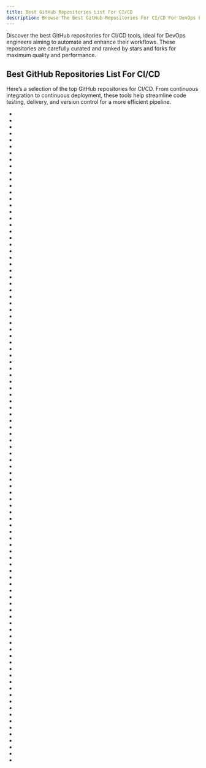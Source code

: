 ```yaml
---
title: Best GitHub Repositories List For CI/CD
description: Browse The Best GitHub Repositories For CI/CD For DevOps Engineers. Our Repositories List Are Curated Then Ranked By Stars And Forks.
---
```


Discover the best GitHub repositories for CI/CD tools, ideal for DevOps engineers aiming to automate and enhance their workflows. These repositories are carefully curated and ranked by stars and forks for maximum quality and performance.

## Best GitHub Repositories List For CI/CD

Here’s a selection of the top GitHub repositories for CI/CD. From continuous integration to continuous deployment, these tools help streamline code testing, delivery, and version control for a more efficient pipeline.

- <Badge owner="sickcodes" repoName="Docker-OSX" stars="https://img.shields.io/github/stars/sickcodes/Docker-OSX?style=flat&logoSize=auto" forks="https://img.shields.io/github/forks/sickcodes/Docker-OSX?style=flat&logoSize=auto"/>
- <Badge owner="go-gitea" repoName="gitea" stars="https://img.shields.io/github/stars/go-gitea/gitea?style=flat&logoSize=auto" forks="https://img.shields.io/github/forks/go-gitea/gitea?style=flat&logoSize=auto"/>
- <Badge owner="harness" repoName="harness" stars="https://img.shields.io/github/stars/harness/harness?style=flat&logoSize=auto" forks="https://img.shields.io/github/forks/harness/harness?style=flat&logoSize=auto"/>
- <Badge owner="argoproj" repoName="argo-cd" stars="https://img.shields.io/github/stars/argoproj/argo-cd?style=flat&logoSize=auto" forks="https://img.shields.io/github/forks/argoproj/argo-cd?style=flat&logoSize=auto"/>
- <Badge owner="theonedev" repoName="onedev" stars="https://img.shields.io/github/stars/theonedev/onedev?style=flat&logoSize=auto" forks="https://img.shields.io/github/forks/theonedev/onedev?style=flat&logoSize=auto"/>
- <Badge owner="dagger" repoName="dagger" stars="https://img.shields.io/github/stars/dagger/dagger?style=flat&logoSize=auto" forks="https://img.shields.io/github/forks/dagger/dagger?style=flat&logoSize=auto"/>
- <Badge owner="earthly" repoName="earthly" stars="https://img.shields.io/github/stars/earthly/earthly?style=flat&logoSize=auto" forks="https://img.shields.io/github/forks/earthly/earthly?style=flat&logoSize=auto"/>
- <Badge owner="kubescape" repoName="kubescape" stars="https://img.shields.io/github/stars/kubescape/kubescape?style=flat&logoSize=auto" forks="https://img.shields.io/github/forks/kubescape/kubescape?style=flat&logoSize=auto"/>
- <Badge owner="openshift" repoName="origin" stars="https://img.shields.io/github/stars/openshift/origin?style=flat&logoSize=auto" forks="https://img.shields.io/github/forks/openshift/origin?style=flat&logoSize=auto"/>
- <Badge owner="Tikam02" repoName="DevOps-Guide" stars="https://img.shields.io/github/stars/Tikam02/DevOps-Guide?style=flat&logoSize=auto" forks="https://img.shields.io/github/forks/Tikam02/DevOps-Guide?style=flat&logoSize=auto"/>
- <Badge owner="concourse" repoName="concourse" stars="https://img.shields.io/github/stars/concourse/concourse?style=flat&logoSize=auto" forks="https://img.shields.io/github/forks/concourse/concourse?style=flat&logoSize=auto"/>
- <Badge owner="gocd" repoName="gocd" stars="https://img.shields.io/github/stars/gocd/gocd?style=flat&logoSize=auto" forks="https://img.shields.io/github/forks/gocd/gocd?style=flat&logoSize=auto"/>
- <Badge owner="sottlmarek" repoName="DevSecOps" stars="https://img.shields.io/github/stars/sottlmarek/DevSecOps?style=flat&logoSize=auto" forks="https://img.shields.io/github/forks/sottlmarek/DevSecOps?style=flat&logoSize=auto"/>
- <Badge owner="allegroai" repoName="clearml" stars="https://img.shields.io/github/stars/allegroai/clearml?style=flat&logoSize=auto" forks="https://img.shields.io/github/forks/allegroai/clearml?style=flat&logoSize=auto"/>
- <Badge owner="HariSekhon" repoName="DevOps-Bash-tools" stars="https://img.shields.io/github/stars/HariSekhon/DevOps-Bash-tools?style=flat&logoSize=auto" forks="https://img.shields.io/github/forks/HariSekhon/DevOps-Bash-tools?style=flat&logoSize=auto"/>
- <Badge owner="jenkins-x" repoName="jx" stars="https://img.shields.io/github/stars/jenkins-x/jx?style=flat&logoSize=auto" forks="https://img.shields.io/github/forks/jenkins-x/jx?style=flat&logoSize=auto"/>
- <Badge owner="promptfoo" repoName="promptfoo" stars="https://img.shields.io/github/stars/promptfoo/promptfoo?style=flat&logoSize=auto" forks="https://img.shields.io/github/forks/promptfoo/promptfoo?style=flat&logoSize=auto"/>
- <Badge owner="zlt2000" repoName="microservices-platform" stars="https://img.shields.io/github/stars/zlt2000/microservices-platform?style=flat&logoSize=auto" forks="https://img.shields.io/github/forks/zlt2000/microservices-platform?style=flat&logoSize=auto"/>
- <Badge owner="werf" repoName="werf" stars="https://img.shields.io/github/stars/werf/werf?style=flat&logoSize=auto" forks="https://img.shields.io/github/forks/werf/werf?style=flat&logoSize=auto"/>
- <Badge owner="woodpecker-ci" repoName="woodpecker" stars="https://img.shields.io/github/stars/woodpecker-ci/woodpecker?style=flat&logoSize=auto" forks="https://img.shields.io/github/forks/woodpecker-ci/woodpecker?style=flat&logoSize=auto"/>
- <Badge owner="iterative" repoName="cml" stars="https://img.shields.io/github/stars/iterative/cml?style=flat&logoSize=auto" forks="https://img.shields.io/github/forks/iterative/cml?style=flat&logoSize=auto"/>
- <Badge owner="hasura" repoName="gitkube" stars="https://img.shields.io/github/stars/hasura/gitkube?style=flat&logoSize=auto" forks="https://img.shields.io/github/forks/hasura/gitkube?style=flat&logoSize=auto"/>
- <Badge owner="welliamcao" repoName="OpsManage" stars="https://img.shields.io/github/stars/welliamcao/OpsManage?style=flat&logoSize=auto" forks="https://img.shields.io/github/forks/welliamcao/OpsManage?style=flat&logoSize=auto"/>
- <Badge owner="moonrepo" repoName="moon" stars="https://img.shields.io/github/stars/moonrepo/moon?style=flat&logoSize=auto" forks="https://img.shields.io/github/forks/moonrepo/moon?style=flat&logoSize=auto"/>
- <Badge owner="jenkinsci" repoName="blueocean-plugin" stars="https://img.shields.io/github/stars/jenkinsci/blueocean-plugin?style=flat&logoSize=auto" forks="https://img.shields.io/github/forks/jenkinsci/blueocean-plugin?style=flat&logoSize=auto"/>
- <Badge owner="Pradumnasaraf" repoName="DevOps" stars="https://img.shields.io/github/stars/Pradumnasaraf/DevOps?style=flat&logoSize=auto" forks="https://img.shields.io/github/forks/Pradumnasaraf/DevOps?style=flat&logoSize=auto"/>
- <Badge owner="erda-project" repoName="erda" stars="https://img.shields.io/github/stars/erda-project/erda?style=flat&logoSize=auto" forks="https://img.shields.io/github/forks/erda-project/erda?style=flat&logoSize=auto"/>
- <Badge owner="kubero-dev" repoName="kubero" stars="https://img.shields.io/github/stars/kubero-dev/kubero?style=flat&logoSize=auto" forks="https://img.shields.io/github/forks/kubero-dev/kubero?style=flat&logoSize=auto"/>
- <Badge owner="flipkart-incubator" repoName="Astra" stars="https://img.shields.io/github/stars/flipkart-incubator/Astra?style=flat&logoSize=auto" forks="https://img.shields.io/github/forks/flipkart-incubator/Astra?style=flat&logoSize=auto"/>
- <Badge owner="uber-archive" repoName="makisu" stars="https://img.shields.io/github/stars/uber-archive/makisu?style=flat&logoSize=auto" forks="https://img.shields.io/github/forks/uber-archive/makisu?style=flat&logoSize=auto"/>
- <Badge owner="claimed-framework" repoName="component-library" stars="https://img.shields.io/github/stars/claimed-framework/component-library?style=flat&logoSize=auto" forks="https://img.shields.io/github/forks/claimed-framework/component-library?style=flat&logoSize=auto"/>
- <Badge owner="dorny" repoName="paths-filter" stars="https://img.shields.io/github/stars/dorny/paths-filter?style=flat&logoSize=auto" forks="https://img.shields.io/github/forks/dorny/paths-filter?style=flat&logoSize=auto"/>
- <Badge owner="aws-samples" repoName="aws-serverless-airline-booking" stars="https://img.shields.io/github/stars/aws-samples/aws-serverless-airline-booking?style=flat&logoSize=auto" forks="https://img.shields.io/github/forks/aws-samples/aws-serverless-airline-booking?style=flat&logoSize=auto"/>
- <Badge owner="kunal-kushwaha" repoName="DevOps-Bootcamp" stars="https://img.shields.io/github/stars/kunal-kushwaha/DevOps-Bootcamp?style=flat&logoSize=auto" forks="https://img.shields.io/github/forks/kunal-kushwaha/DevOps-Bootcamp?style=flat&logoSize=auto"/>
- <Badge owner="peter-evans" repoName="create-pull-request" stars="https://img.shields.io/github/stars/peter-evans/create-pull-request?style=flat&logoSize=auto" forks="https://img.shields.io/github/forks/peter-evans/create-pull-request?style=flat&logoSize=auto"/>
- <Badge owner="postgres-ai" repoName="database-lab-engine" stars="https://img.shields.io/github/stars/postgres-ai/database-lab-engine?style=flat&logoSize=auto" forks="https://img.shields.io/github/forks/postgres-ai/database-lab-engine?style=flat&logoSize=auto"/>
- <Badge owner="cirosantilli" repoName="china-dictatorship" stars="https://img.shields.io/github/stars/cirosantilli/china-dictatorship?style=flat&logoSize=auto" forks="https://img.shields.io/github/forks/cirosantilli/china-dictatorship?style=flat&logoSize=auto"/>
- <Badge owner="cider-security-research" repoName="cicd-goat" stars="https://img.shields.io/github/stars/cider-security-research/cicd-goat?style=flat&logoSize=auto" forks="https://img.shields.io/github/forks/cider-security-research/cicd-goat?style=flat&logoSize=auto"/>
- <Badge owner="tj-actions" repoName="changed-files" stars="https://img.shields.io/github/stars/tj-actions/changed-files?style=flat&logoSize=auto" forks="https://img.shields.io/github/forks/tj-actions/changed-files?style=flat&logoSize=auto"/>
- <Badge owner="fabric8io" repoName="fabric8" stars="https://img.shields.io/github/stars/fabric8io/fabric8?style=flat&logoSize=auto" forks="https://img.shields.io/github/forks/fabric8io/fabric8?style=flat&logoSize=auto"/>
- <Badge owner="tungbq" repoName="devops-basics" stars="https://img.shields.io/github/stars/tungbq/devops-basics?style=flat&logoSize=auto" forks="https://img.shields.io/github/forks/tungbq/devops-basics?style=flat&logoSize=auto"/>
- <Badge owner="sk3pp3r" repoName="cheat-sheet-pdf" stars="https://img.shields.io/github/stars/sk3pp3r/cheat-sheet-pdf?style=flat&logoSize=auto" forks="https://img.shields.io/github/forks/sk3pp3r/cheat-sheet-pdf?style=flat&logoSize=auto"/>
- <Badge owner="FlowCI" repoName="flow-core-x" stars="https://img.shields.io/github/stars/FlowCI/flow-core-x?style=flat&logoSize=auto" forks="https://img.shields.io/github/forks/FlowCI/flow-core-x?style=flat&logoSize=auto"/>
- <Badge owner="agola-io" repoName="agola" stars="https://img.shields.io/github/stars/agola-io/agola?style=flat&logoSize=auto" forks="https://img.shields.io/github/forks/agola-io/agola?style=flat&logoSize=auto"/>
- <Badge owner="dromara" repoName="Jpom" stars="https://img.shields.io/github/stars/dromara/Jpom?style=flat&logoSize=auto" forks="https://img.shields.io/github/forks/dromara/Jpom?style=flat&logoSize=auto"/>
- <Badge owner="aws-samples" repoName="aws-modern-application-workshop" stars="https://img.shields.io/github/stars/aws-samples/aws-modern-application-workshop?style=flat&logoSize=auto" forks="https://img.shields.io/github/forks/aws-samples/aws-modern-application-workshop?style=flat&logoSize=auto"/>
- <Badge owner="mlrun" repoName="mlrun" stars="https://img.shields.io/github/stars/mlrun/mlrun?style=flat&logoSize=auto" forks="https://img.shields.io/github/forks/mlrun/mlrun?style=flat&logoSize=auto"/>
- <Badge owner="cloud66-oss" repoName="habitus" stars="https://img.shields.io/github/stars/cloud66-oss/habitus?style=flat&logoSize=auto" forks="https://img.shields.io/github/forks/cloud66-oss/habitus?style=flat&logoSize=auto"/>
- <Badge owner="HariSekhon" repoName="Dockerfiles" stars="https://img.shields.io/github/stars/HariSekhon/Dockerfiles?style=flat&logoSize=auto" forks="https://img.shields.io/github/forks/HariSekhon/Dockerfiles?style=flat&logoSize=auto"/>
- <Badge owner="UnlyEd" repoName="next-right-now" stars="https://img.shields.io/github/stars/UnlyEd/next-right-now?style=flat&logoSize=auto" forks="https://img.shields.io/github/forks/UnlyEd/next-right-now?style=flat&logoSize=auto"/>
- <Badge owner="deepfence" repoName="YaraHunter" stars="https://img.shields.io/github/stars/deepfence/YaraHunter?style=flat&logoSize=auto" forks="https://img.shields.io/github/forks/deepfence/YaraHunter?style=flat&logoSize=auto"/>
- <Badge owner="replexica" repoName="replexica" stars="https://img.shields.io/github/stars/replexica/replexica?style=flat&logoSize=auto" forks="https://img.shields.io/github/forks/replexica/replexica?style=flat&logoSize=auto"/>
- <Badge owner="gege-circle" repoName="home" stars="https://img.shields.io/github/stars/gege-circle/home?style=flat&logoSize=auto" forks="https://img.shields.io/github/forks/gege-circle/home?style=flat&logoSize=auto"/>
- <Badge owner="zhenorzz" repoName="goploy" stars="https://img.shields.io/github/stars/zhenorzz/goploy?style=flat&logoSize=auto" forks="https://img.shields.io/github/forks/zhenorzz/goploy?style=flat&logoSize=auto"/>
- <Badge owner="pipe-cd" repoName="pipecd" stars="https://img.shields.io/github/stars/pipe-cd/pipecd?style=flat&logoSize=auto" forks="https://img.shields.io/github/forks/pipe-cd/pipecd?style=flat&logoSize=auto"/>
- <Badge owner="caicloud" repoName="cyclone" stars="https://img.shields.io/github/stars/caicloud/cyclone?style=flat&logoSize=auto" forks="https://img.shields.io/github/forks/caicloud/cyclone?style=flat&logoSize=auto"/>
- <Badge owner="sickcodes" repoName="dock-droid" stars="https://img.shields.io/github/stars/sickcodes/dock-droid?style=flat&logoSize=auto" forks="https://img.shields.io/github/forks/sickcodes/dock-droid?style=flat&logoSize=auto"/>
- <Badge owner="akto-api-security" repoName="akto" stars="https://img.shields.io/github/stars/akto-api-security/akto?style=flat&logoSize=auto" forks="https://img.shields.io/github/forks/akto-api-security/akto?style=flat&logoSize=auto"/>
- <Badge owner="screwdriver-cd" repoName="screwdriver" stars="https://img.shields.io/github/stars/screwdriver-cd/screwdriver?style=flat&logoSize=auto" forks="https://img.shields.io/github/forks/screwdriver-cd/screwdriver?style=flat&logoSize=auto"/>
- <Badge owner="mfridman" repoName="tparse" stars="https://img.shields.io/github/stars/mfridman/tparse?style=flat&logoSize=auto" forks="https://img.shields.io/github/forks/mfridman/tparse?style=flat&logoSize=auto"/>
- <Badge owner="jreleaser" repoName="jreleaser" stars="https://img.shields.io/github/stars/jreleaser/jreleaser?style=flat&logoSize=auto" forks="https://img.shields.io/github/forks/jreleaser/jreleaser?style=flat&logoSize=auto"/>
- <Badge owner="bleenco" repoName="abstruse" stars="https://img.shields.io/github/stars/bleenco/abstruse?style=flat&logoSize=auto" forks="https://img.shields.io/github/forks/bleenco/abstruse?style=flat&logoSize=auto"/>
- <Badge owner="NiklasEi" repoName="bevy_game_template" stars="https://img.shields.io/github/stars/NiklasEi/bevy_game_template?style=flat&logoSize=auto" forks="https://img.shields.io/github/forks/NiklasEi/bevy_game_template?style=flat&logoSize=auto"/>
- <Badge owner="dorny" repoName="test-reporter" stars="https://img.shields.io/github/stars/dorny/test-reporter?style=flat&logoSize=auto" forks="https://img.shields.io/github/forks/dorny/test-reporter?style=flat&logoSize=auto"/>
- <Badge owner="SAP" repoName="jenkins-library" stars="https://img.shields.io/github/stars/SAP/jenkins-library?style=flat&logoSize=auto" forks="https://img.shields.io/github/forks/SAP/jenkins-library?style=flat&logoSize=auto"/>
- <Badge owner="sethvargo" repoName="ratchet" stars="https://img.shields.io/github/stars/sethvargo/ratchet?style=flat&logoSize=auto" forks="https://img.shields.io/github/forks/sethvargo/ratchet?style=flat&logoSize=auto"/>
- <Badge owner="abarichello" repoName="godot-ci" stars="https://img.shields.io/github/stars/abarichello/godot-ci?style=flat&logoSize=auto" forks="https://img.shields.io/github/forks/abarichello/godot-ci?style=flat&logoSize=auto"/>
- <Badge owner="rung" repoName="threat-matrix-cicd" stars="https://img.shields.io/github/stars/rung/threat-matrix-cicd?style=flat&logoSize=auto" forks="https://img.shields.io/github/forks/rung/threat-matrix-cicd?style=flat&logoSize=auto"/>
- <Badge owner="containerum" repoName="containerum" stars="https://img.shields.io/github/stars/containerum/containerum?style=flat&logoSize=auto" forks="https://img.shields.io/github/forks/containerum/containerum?style=flat&logoSize=auto"/>
- <Badge owner="pythonzm" repoName="Ops" stars="https://img.shields.io/github/stars/pythonzm/Ops?style=flat&logoSize=auto" forks="https://img.shields.io/github/forks/pythonzm/Ops?style=flat&logoSize=auto"/>
- <Badge owner="geerlingguy" repoName="ansible-role-gitlab" stars="https://img.shields.io/github/stars/geerlingguy/ansible-role-gitlab?style=flat&logoSize=auto" forks="https://img.shields.io/github/forks/geerlingguy/ansible-role-gitlab?style=flat&logoSize=auto"/>
- <Badge owner="khs1994-docker" repoName="lnmp" stars="https://img.shields.io/github/stars/khs1994-docker/lnmp?style=flat&logoSize=auto" forks="https://img.shields.io/github/forks/khs1994-docker/lnmp?style=flat&logoSize=auto"/>
- <Badge owner="werf" repoName="kubedog" stars="https://img.shields.io/github/stars/werf/kubedog?style=flat&logoSize=auto" forks="https://img.shields.io/github/forks/werf/kubedog?style=flat&logoSize=auto"/>
- <Badge owner="nemanjam" repoName="nextjs-prisma-boilerplate" stars="https://img.shields.io/github/stars/nemanjam/nextjs-prisma-boilerplate?style=flat&logoSize=auto" forks="https://img.shields.io/github/forks/nemanjam/nextjs-prisma-boilerplate?style=flat&logoSize=auto"/>
- <Badge owner="jordanwilson230" repoName="kubectl-plugins" stars="https://img.shields.io/github/stars/jordanwilson230/kubectl-plugins?style=flat&logoSize=auto" forks="https://img.shields.io/github/forks/jordanwilson230/kubectl-plugins?style=flat&logoSize=auto"/>
- <Badge owner="CycodeLabs" repoName="raven" stars="https://img.shields.io/github/stars/CycodeLabs/raven?style=flat&logoSize=auto" forks="https://img.shields.io/github/forks/CycodeLabs/raven?style=flat&logoSize=auto"/>
- <Badge owner="hgz6536" repoName="opman-django" stars="https://img.shields.io/github/stars/hgz6536/opman-django?style=flat&logoSize=auto" forks="https://img.shields.io/github/forks/hgz6536/opman-django?style=flat&logoSize=auto"/>
- <Badge owner="pypyr" repoName="pypyr" stars="https://img.shields.io/github/stars/pypyr/pypyr?style=flat&logoSize=auto" forks="https://img.shields.io/github/forks/pypyr/pypyr?style=flat&logoSize=auto"/>
- <Badge owner="CycloneDX" repoName="cdxgen" stars="https://img.shields.io/github/stars/CycloneDX/cdxgen?style=flat&logoSize=auto" forks="https://img.shields.io/github/forks/CycloneDX/cdxgen?style=flat&logoSize=auto"/>
- <Badge owner="helm" repoName="chart-releaser-action" stars="https://img.shields.io/github/stars/helm/chart-releaser-action?style=flat&logoSize=auto" forks="https://img.shields.io/github/forks/helm/chart-releaser-action?style=flat&logoSize=auto"/>
- <Badge owner="ran-isenberg" repoName="aws-lambda-handler-cookbook" stars="https://img.shields.io/github/stars/ran-isenberg/aws-lambda-handler-cookbook?style=flat&logoSize=auto" forks="https://img.shields.io/github/forks/ran-isenberg/aws-lambda-handler-cookbook?style=flat&logoSize=auto"/>
- <Badge owner="bencherdev" repoName="bencher" stars="https://img.shields.io/github/stars/bencherdev/bencher?style=flat&logoSize=auto" forks="https://img.shields.io/github/forks/bencherdev/bencher?style=flat&logoSize=auto"/>
- <Badge owner="siamaksade" repoName="openshift-jenkins-demo" stars="https://img.shields.io/github/stars/siamaksade/openshift-jenkins-demo?style=flat&logoSize=auto" forks="https://img.shields.io/github/forks/siamaksade/openshift-jenkins-demo?style=flat&logoSize=auto"/>
- <Badge owner="vedartm" repoName="rick-and-morty-info" stars="https://img.shields.io/github/stars/vedartm/rick-and-morty-info?style=flat&logoSize=auto" forks="https://img.shields.io/github/forks/vedartm/rick-and-morty-info?style=flat&logoSize=auto"/>
- <Badge owner="myugan" repoName="awesome-cicd-security" stars="https://img.shields.io/github/stars/myugan/awesome-cicd-security?style=flat&logoSize=auto" forks="https://img.shields.io/github/forks/myugan/awesome-cicd-security?style=flat&logoSize=auto"/>
- <Badge owner="OWASP" repoName="glue" stars="https://img.shields.io/github/stars/OWASP/glue?style=flat&logoSize=auto" forks="https://img.shields.io/github/forks/OWASP/glue?style=flat&logoSize=auto"/>
- <Badge owner="pipelight" repoName="pipelight" stars="https://img.shields.io/github/stars/pipelight/pipelight?style=flat&logoSize=auto" forks="https://img.shields.io/github/forks/pipelight/pipelight?style=flat&logoSize=auto"/>
- <Badge owner="danger" repoName="kotlin" stars="https://img.shields.io/github/stars/danger/kotlin?style=flat&logoSize=auto" forks="https://img.shields.io/github/forks/danger/kotlin?style=flat&logoSize=auto"/>
- <Badge owner="TupleType" repoName="awesome-cicd-attacks" stars="https://img.shields.io/github/stars/TupleType/awesome-cicd-attacks?style=flat&logoSize=auto" forks="https://img.shields.io/github/forks/TupleType/awesome-cicd-attacks?style=flat&logoSize=auto"/>
- <Badge owner="myntra" repoName="pipeline" stars="https://img.shields.io/github/stars/myntra/pipeline?style=flat&logoSize=auto" forks="https://img.shields.io/github/forks/myntra/pipeline?style=flat&logoSize=auto"/>
- <Badge owner="awslabs" repoName="ami-builder-packer" stars="https://img.shields.io/github/stars/awslabs/ami-builder-packer?style=flat&logoSize=auto" forks="https://img.shields.io/github/forks/awslabs/ami-builder-packer?style=flat&logoSize=auto"/>
- <Badge owner="aws-amplify" repoName="amplify-hosting" stars="https://img.shields.io/github/stars/aws-amplify/amplify-hosting?style=flat&logoSize=auto" forks="https://img.shields.io/github/forks/aws-amplify/amplify-hosting?style=flat&logoSize=auto"/>
- <Badge owner="fluxcd" repoName="helm-operator-get-started" stars="https://img.shields.io/github/stars/fluxcd/helm-operator-get-started?style=flat&logoSize=auto" forks="https://img.shields.io/github/forks/fluxcd/helm-operator-get-started?style=flat&logoSize=auto"/>
- <Badge owner="vmware-tanzu" repoName="cartographer" stars="https://img.shields.io/github/stars/vmware-tanzu/cartographer?style=flat&logoSize=auto" forks="https://img.shields.io/github/forks/vmware-tanzu/cartographer?style=flat&logoSize=auto"/>
- <Badge owner="step-security" repoName="github-actions-goat" stars="https://img.shields.io/github/stars/step-security/github-actions-goat?style=flat&logoSize=auto" forks="https://img.shields.io/github/forks/step-security/github-actions-goat?style=flat&logoSize=auto"/>
- <Badge owner="jeryqwq" repoName="ProApplication" stars="https://img.shields.io/github/stars/jeryqwq/ProApplication?style=flat&logoSize=auto" forks="https://img.shields.io/github/forks/jeryqwq/ProApplication?style=flat&logoSize=auto"/>
- <Badge owner="kafka-ops" repoName="julie" stars="https://img.shields.io/github/stars/kafka-ops/julie?style=flat&logoSize=auto" forks="https://img.shields.io/github/forks/kafka-ops/julie?style=flat&logoSize=auto"/>
- <Badge owner="HariSekhon" repoName="Kubernetes-configs" stars="https://img.shields.io/github/stars/HariSekhon/Kubernetes-configs?style=flat&logoSize=auto" forks="https://img.shields.io/github/forks/HariSekhon/Kubernetes-configs?style=flat&logoSize=auto"/>
- <Badge owner="Titan-Systems" repoName="titan" stars="https://img.shields.io/github/stars/Titan-Systems/titan?style=flat&logoSize=auto" forks="https://img.shields.io/github/forks/Titan-Systems/titan?style=flat&logoSize=auto"/>
- <Badge owner="wimpysworld" repoName="nix-config" stars="https://img.shields.io/github/stars/wimpysworld/nix-config?style=flat&logoSize=auto" forks="https://img.shields.io/github/forks/wimpysworld/nix-config?style=flat&logoSize=auto"/>